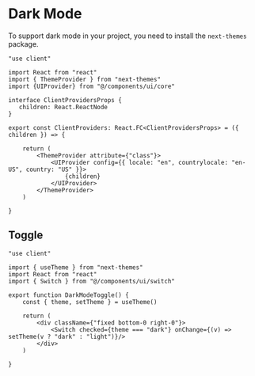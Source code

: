 # Dark Mode

To support dark mode in your project, you need to install the `next-themes` package.

```tsx showLineNumbers filename="src/components/client-providers.tsx" {14,18}
"use client"

import React from "react"
import { ThemeProvider } from "next-themes"
import {UIProvider} from "@/components/ui/core"

interface ClientProvidersProps {
   children: React.ReactNode
}

export const ClientProviders: React.FC<ClientProvidersProps> = ({ children }) => {

    return (
        <ThemeProvider attribute={"class"}>
            <UIProvider config={{ locale: "en", countrylocale: "en-US", country: "US" }}>
                {children}
            </UIProvider>
        </ThemeProvider>
    )

}
```

## Toggle

```tsx showLineNumbers filename="src/components/client-providers.tsx"
"use client"

import { useTheme } from "next-themes"
import React from "react"
import { Switch } from "@/components/ui/switch"

export function DarkModeToggle() {
    const { theme, setTheme } = useTheme()

    return (
        <div className={"fixed bottom-0 right-0"}>
            <Switch checked={theme === "dark"} onChange={(v) => setTheme(v ? "dark" : "light")}/>
        </div>
    )

}
```
